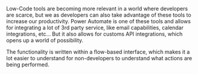 Low-Code tools are becoming more relevant in a world where developers are scarce, but we as developers can also take advantage of these tools to increase our productivity. 
Power Automate is one of these tools and allows for integrating a lot of 3rd party service, like email capabilities, calendar integrations, etc... 
But it also allows for customs API integrations, which opens up a world of possibility.

The functionality is written within a flow-based interface, which makes it a lot easier to understand for non-developers to understand what actions are being performed.
